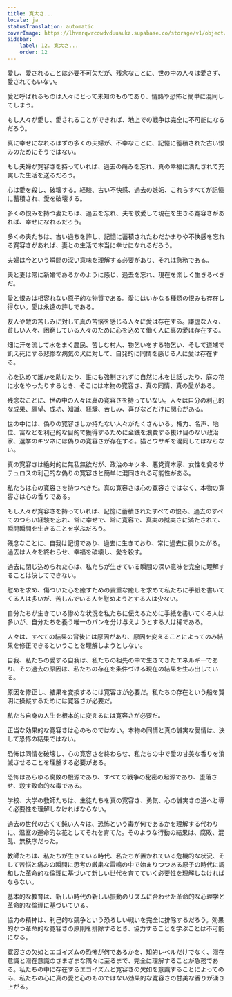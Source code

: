 ```yaml
---
title: 寛大さ...
locale: ja
statusTranslation: automatic
coverImage: https://lhvmrqwrcowdvduuaukz.supabase.co/storage/v1/object/public/strapi-uploads/small_cover-educacion-fundamental.webp-2d51a7828a2b1309555be27f7e2a61a0.webp
sidebar:
    label: 12. 寛大さ...
    order: 12
---
```

愛し、愛されることは必要不可欠だが、残念なことに、世の中の人々は愛さず、愛されてもいない。

愛と呼ばれるものは人々にとって未知のものであり、情熱や恐怖と簡単に混同してしまう。

もし人々が愛し、愛されることができれば、地上での戦争は完全に不可能になるだろう。

真に幸せになれるはずの多くの夫婦が、不幸なことに、記憶に蓄積された古い恨みのためにそうではない。

もし夫婦が寛容さを持っていれば、過去の痛みを忘れ、真の幸福に満たされて充実した生活を送るだろう。

心は愛を殺し、破壊する。経験、古い不快感、過去の嫉妬、これらすべてが記憶に蓄積され、愛を破壊する。

多くの恨みを持つ妻たちは、過去を忘れ、夫を敬愛して現在を生きる寛容さがあれば、幸せになれるだろう。

多くの夫たちは、古い過ちを許し、記憶に蓄積されたわだかまりや不快感を忘れる寛容さがあれば、妻との生活で本当に幸せになれるだろう。

夫婦は今という瞬間の深い意味を理解する必要があり、それは急務である。

夫と妻は常に新婚であるかのように感じ、過去を忘れ、現在を楽しく生きるべきだ。

愛と恨みは相容れない原子的な物質である。愛にはいかなる種類の恨みも存在し得ない。愛は永遠の許しである。

友人や敵の苦しみに対して真の苦悩を感じる人々に愛は存在する。謙虚な人々、貧しい人々、困窮している人々のために心を込めて働く人に真の愛は存在する。

畑に汗を流して水をまく農民、苦しむ村人、物乞いをする物乞い、そして道端で飢え死にする悲惨な病気の犬に対して、自発的に同情を感じる人に愛は存在する。

心を込めて誰かを助けたり、誰にも強制されずに自然に木を世話したり、庭の花に水をやったりするとき、そこには本物の寛容さ、真の同情、真の愛がある。

残念なことに、世の中の人々は真の寛容さを持っていない。人々は自分の利己的な成果、願望、成功、知識、経験、苦しみ、喜びなどだけに関心がある。

世の中には、偽りの寛容さしか持たない人々がたくさんいる。権力、名声、地位、富などを利己的な目的で獲得するために金銭を浪費する抜け目のない政治家、選挙のキツネには偽りの寛容さが存在する。猫とウサギを混同してはならない。

真の寛容さは絶対的に無私無欲だが、政治のキツネ、悪党資本家、女性を貪るサテュロスの利己的な偽りの寛容さと簡単に混同される可能性がある。

私たちは心の寛容さを持つべきだ。真の寛容さは心の寛容さではなく、本物の寛容さは心の香りである。

もし人々が寛容さを持っていれば、記憶に蓄積されたすべての恨み、過去のすべてのつらい経験を忘れ、常に幸せで、常に寛容で、真実の誠実さに満たされて、瞬間瞬間を生きることを学ぶだろう。

残念なことに、自我は記憶であり、過去に生きており、常に過去に戻りたがる。過去は人々を終わらせ、幸福を破壊し、愛を殺す。

過去に閉じ込められた心は、私たちが生きている瞬間の深い意味を完全に理解することは決してできない。

慰めを求め、傷ついた心を癒すための貴重な癒しを求めて私たちに手紙を書いてくる人は多いが、苦しんでいる人を慰めようとする人は少ない。

自分たちが生きている惨めな状況を私たちに伝えるために手紙を書いてくる人は多いが、自分たちを養う唯一のパンを分け与えようとする人は稀である。

人々は、すべての結果の背後には原因があり、原因を変えることによってのみ結果を修正できるということを理解しようとしない。

自我、私たちの愛する自我は、私たちの祖先の中で生きてきたエネルギーであり、その過去の原因は、私たちの存在を条件づける現在の結果を生み出している。

原因を修正し、結果を変換するには寛容さが必要だ。私たちの存在という船を賢明に操縦するためには寛容さが必要だ。

私たち自身の人生を根本的に変えるには寛容さが必要だ。

正当な効果的な寛容さは心のものではない。本物の同情と真の誠実な愛情は、決して恐怖の結果ではない。

恐怖は同情を破壊し、心の寛容さを終わらせ、私たちの中で愛の甘美な香りを消滅させることを理解する必要がある。

恐怖はあらゆる腐敗の根源であり、すべての戦争の秘密の起源であり、堕落させ、殺す致命的な毒である。

学校、大学の教師たちは、生徒たちを真の寛容さ、勇気、心の誠実さの道へと導く必要性を理解しなければならない。

過去の世代の古くて鈍い人々は、恐怖という毒が何であるかを理解する代わりに、温室の運命的な花としてそれを育てた。そのような行動の結果は、腐敗、混乱、無秩序だった。

教師たちは、私たちが生きている時代、私たちが置かれている危機的な状況、そして苦悩と痛みの瞬間に思考の厳粛な雷鳴の中で始まりつつある原子の時代に調和した革命的な倫理に基づいて新しい世代を育てていく必要性を理解しなければならない。

基本的な教育は、新しい時代の新しい振動のリズムに合わせた革命的な心理学と革命的な倫理に基づいている。

協力の精神は、利己的な競争という恐ろしい戦いを完全に排除するだろう。効果的かつ革命的な寛容さの原則を排除するとき、協力することを学ぶことは不可能になる。

寛容さの欠如とエゴイズムの恐怖が何であるかを、知的レベルだけでなく、潜在意識と潜在意識のさまざまな隅々に至るまで、完全に理解することが急務である。私たちの中に存在するエゴイズムと寛容さの欠如を意識することによってのみ、私たちの心に真の愛と心のものではない効果的な寛容さの甘美な香りが湧き上がる。

